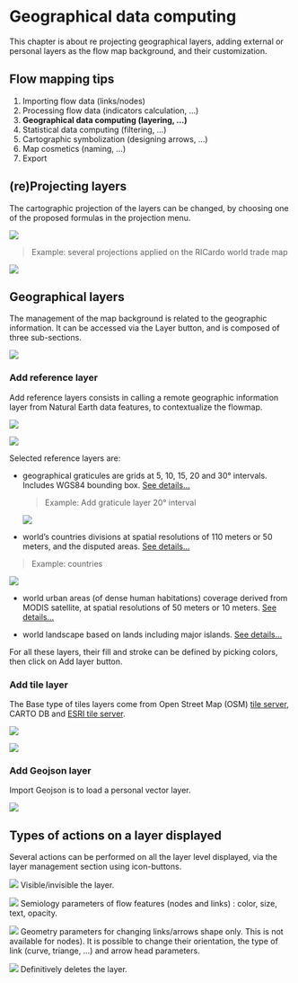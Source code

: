 # Geographical data computing

This chapter is about re projecting geographical layers, adding external or personal layers as the flow map background, and their customization.

::: callout-tip
## Flow mapping tips

1.  Importing flow data (links/nodes)
2.  Processing flow data (indicators calculation, ...)
3.  **Geographical data computing (layering, ...)**
4.  Statistical data computing (filtering, ...)
5.  Cartographic symbolization (designing arrows, ...)
6.  Map cosmetics (naming, ...)
7.  Export
:::

## (re)Projecting layers

The cartographic projection of the layers can be changed, by choosing one of the proposed formulas in the projection menu.

![](images/Geo_projection.png){fig-align="left"}

> Example: several projections applied on the RICardo world trade map

![](images/RIcardo_reprojection.png)

## Geographical layers

The management of the map background is related to the geographic information. It can be accessed via the Layer button, and is composed of three sub-sections.

![](images/Geo_layers.PNG){fig-align="left"}

### Add reference layer

Add reference layers consists in calling a remote geographic information layer from Natural Earth data features, to contextualize the flowmap.

![](images/Add_reference_layer.PNG){fig-align="left"}

![](images/Geo_Add_reference_layer.png){fig-align="left"}

Selected reference layers are:

-   geographical graticules are grids at 5, 10, 15, 20 and 30° intervals. Includes WGS84 bounding box. [See details...](https://www.naturalearthdata.com/downloads/50m-physical-vectors/50m-graticules/)

    > Example: Add graticule layer 20° interval

    ![](images/Add_reference_Layer_Graticule.png){fig-align="left"}

-   world's countries divisions at spatial resolutions of 110 meters or 50 meters, and the disputed areas. [See details...](https://www.naturalearthdata.com/downloads/10m-cultural-vectors/10m-admin-0-countries/)

> Example: countries

![](images/Add_reference_Layer_Country.png){fig-align="left"}

-   world urban areas (of dense human habitations) coverage derived from MODIS satellite, at spatial resolutions of 50 meters or 10 meters. [See details...](https://www.naturalearthdata.com/downloads/50m-cultural-vectors/50m-urban-areas/)

-   world landscape based on lands including major islands. [See details...](https://www.naturalearthdata.com/downloads/10m-physical-vectors/10m-land/)

For all these layers, their fill and stroke can be defined by picking colors, then click on Add layer button.

### Add tile layer

The Base type of tiles layers come from Open Street Map (OSM) [tile server](https://wiki.openstreetmap.org/wiki/Tile_servers), CARTO DB and [ESRI tile server](https://enterprise.arcgis.com/fr/server/latest/publish-services/linux/vector-tile-services.htm).

![](images/Add_tyle_layer.PNG){fig-align="left"}

![](images/Geo_Add_tile_layer.png)

### Add Geojson layer

Import Geojson is to load a personal vector layer.

![](images/Geo_Add_geojson.png){fig-align="left"}

## Types of actions on a layer displayed

Several actions can be performed on all the layer level displayed, via the layer management section using icon-buttons.

![](images/Buton_action_visible.png) Visible/invisible the layer.

![](images/Buton_action_semio.png) Semiology parameters of flow features (nodes and links) : color, size, text, opacity.

![](images/Buton_action_geom.png) Geometry parameters for changing links/arrows shape only. This is not available for nodes). It is possible to change their orientation, the type of link (curve, triange, ...) and arrow head parameters.

![](images/Buton_action_delete.png) Definitively deletes the layer.
